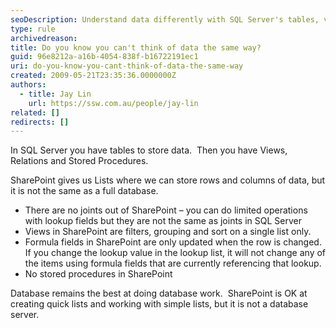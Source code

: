 ```yaml
---
seoDescription: Understand data differently with SQL Server's tables, views, relations, and stored procedures versus SharePoint's lists, filters, grouping, and formula fields.
type: rule
archivedreason:
title: Do you know you can't think of data the same way?
guid: 96e8212a-a16b-4054-838f-b16722191ec1
uri: do-you-know-you-cant-think-of-data-the-same-way
created: 2009-05-21T23:35:36.0000000Z
authors:
  - title: Jay Lin
    url: https://ssw.com.au/people/jay-lin
related: []
redirects: []
---
```


In SQL Server you have tables to store data.  Then you have Views, Relations and Stored Procedures.

SharePoint gives us Lists where we can store rows and columns of data, but it is not the same as a full database.



- There are no joints out of SharePoint – you can do limited operations with lookup fields but they are not the same as joints in SQL Server
- Views in SharePoint are filters, grouping and sort on a single list only.
- Formula fields in SharePoint are only updated when the row is changed.  If you change the lookup value in the lookup list, it will not change any of the items using formula fields that are currently referencing that lookup.
- No stored procedures in SharePoint

Database remains the best at doing database work.  SharePoint is OK at creating quick lists and working with simple lists, but it is not a database server.
